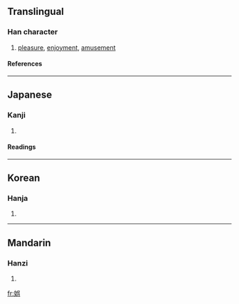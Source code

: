 {{see|娛}}

==Translingual==
===Han character===
{{Han char|rn=38|rad=女|as=07|sn=10|four=|canj=女口女金 (VRVC)|ids=⿰[[女]][[呉]]}}
# [[pleasure]], [[enjoyment]], [[amusement]]
====References====
{{Han ref|kx=0263.251|dkj=06307|hdz=21051.081|uh=5A2F|ud=23087}}
----

==Japanese==
===Kanji===
{{ja-kanji|grade=c|rs=女07}}
# {{defn|Japanese}} 
====Readings====
{{ja-readings|on=[[ご]] (go), [[く]] (ku)|kun=[[たのしむ]] (tanoshimu)}}
----
==Korean==
===Hanja===
{{ko-hanja|hangeul=오|rv=o|mr=o}}
# {{defn|Korean}}
----
==Mandarin==
===Hanzi===
{{cmn-hanzi|pin=[[yú]] (yu2)|wg=yü<sup>2</sup>}}
# {{defn|Mandarin}}

[[fr:娯]]